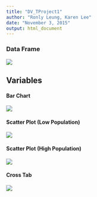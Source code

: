 ```yaml
---
title: "DV_TProject1"
author: "Ronly Leung, Karen Lee"
date: "November 3, 2015"
output: html_document
---
```


### Data Frame
![](dataframe.jpg)

## Variables

#### Bar Chart
![](bar chart.jpg)

#### Scatter Plot (Low Population)
![](scatter plot 1.jpg)

#### Scatter Plot (High Population)
![](scatter plot 2.jpg)

#### Cross Tab
![](cross tab.jpg)
